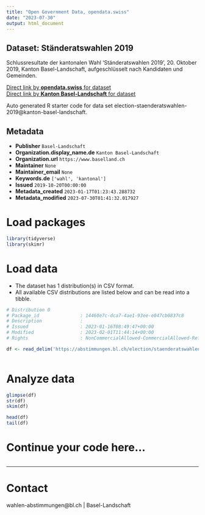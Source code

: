 ```yaml
---
title: "Open Government Data, opendata.swiss"
date: "2023-07-30"
output: html_document
---
```


## Dataset: Ständeratswahlen 2019

Schlussresultate der kantonalen Wahl 'Ständeratswahlen 2019', 20. Oktober 2019, Kanton Basel-Landschaft, aufgeschlüsselt nach Kandidaten und Gemeinden.

[Direct link by **opendata.swiss** for dataset](https://opendata.swiss/de/dataset/standeratswahlen-20191)<br>
[Direct link by **Kanton Basel-Landschaft** for dataset](https://abstimmungen.bl.ch/election/staenderatswahlen-2019/data)

Auto generated R starter code for data set election-staenderatswahlen-2019@kanton-basel-landschaft.

## Metadata

- **Publisher** `Basel-Landschaft`
- **Organization.display_name.de** `Kanton Basel-Landschaft`
- **Organization.url** `https://www.baselland.ch`
- **Maintainer** `None`
- **Maintainer_email** `None`
- **Keywords.de** `['wahl', 'kantonal']`
- **Issued** `2019-10-20T00:00:00`
- **Metadata_created** `2023-01-17T01:23:43.288732`
- **Metadata_modified** `2023-07-30T01:41:32.017927`


# Load packages

```r

library(tidyverse)
library(skimr)

```

# Load data

-   The dataset has 1 distribution(s) in CSV format.
-   All available CSV distributions are listed below and can be read into a tibble.

```r

# Distribution 0
# Package_id               : 14460e7c-dca7-4ae1-93ee-e047cb0837c8
# Description              : 
# Issued                   : 2023-01-16T08:49:47+00:00
# Modified                 : 2023-02-01T11:44:14+00:00
# Rights                   : NonCommercialAllowed-CommercialAllowed-ReferenceRequired

df <- read_delim('https://abstimmungen.bl.ch/election/staenderatswahlen-2019/data-csv')



```

# Analyze data

```r

glimpse(df)
str(df)
skim(df)

head(df)
tail(df)

```

# Continue your code here...

```r

```

------------------------------------------------------------------------

# Contact

wahlen-abstimmungen@bl.ch | Basel-Landschaft
